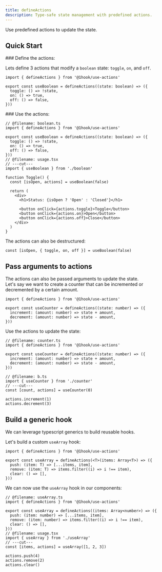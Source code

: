 ```yaml
---
title: defineActions
description: Type-safe state management with predefined actions.
---
```



Use predefined actions to update the state.

## Quick Start

<Steps>

<Step>
### Define the actions:

Lets define 3 actions that modify a `boolean` state: `toggle`, `on`, and `off`.

```tsx twoslash title="boolean.ts"
import { defineActions } from '@1hook/use-actions'

export const useBoolean = defineActions((state: boolean) => ({
  toggle: () => !state,
  on: () => true,
  off: () => false,
}))
```

</Step>

<Step>
### Use the actions:

```tsx twoslash
// @filename: boolean.ts
import { defineActions } from '@1hook/use-actions'

export const useBoolean = defineActions((state: boolean) => ({
  toggle: () => !state,
  on: () => true,
  off: () => false,
}))
// @filename: usage.tsx
// ---cut---
import { useBoolean } from './boolean'

function Toggle() {
  const [isOpen, actions] = useBoolean(false)

  return (
    <div>
      <h1>Status: {isOpen ? 'Open' : 'Closed'}</h1>

      <button onClick={actions.toggle}>Toggle</button>
      <button onClick={actions.on}>Open</button>
      <button onClick={actions.off}>Close</button>
    </div>
  )
}
```

</Step>

The actions can also be destructured:

```tsx
const [isOpen, { toggle, on, off }] = useBoolean(false)
```

</Steps>

## Pass arguments to actions

The actions can also be passed arguments to update the state. \
Let's say we want to create a counter that can be incremented or decremented by a certain amount.

```tsx twoslash title="counter.ts"
import { defineActions } from '@1hook/use-actions'

export const useCounter = defineActions((state: number) => ({
  increment: (amount: number) => state + amount,
  decrement: (amount: number) => state - amount,
}))
```

Use the actions to update the state:

```tsx twoslash
// @filename: counter.ts
import { defineActions } from '@1hook/use-actions'

export const useCounter = defineActions((state: number) => ({
  increment: (amount: number) => state + amount,
  decrement: (amount: number) => state - amount,
}))

// @filename: b.ts
import { useCounter } from './counter'
// ---cut---
const [count, actions] = useCounter(0)

actions.increment(1)
actions.decrement(3)
```

## Build a generic hook

We can leverage typescript generics to build reusable hooks.

Let's build a custom `useArray` hook:

```tsx title="useArray.ts"
import { defineActions } from '@1hook/use-actions'

export const useArray = defineActions(<T>(items: Array<T>) => ({
  push: (item: T) => [...items, item],
  remove: (item: T) => items.filter((i) => i !== item),
  clear: () => [],
}))
```

We can now use the `useArray` hook in our components:

```tsx twoslash
// @filename: useArray.ts
import { defineActions } from '@1hook/use-actions'

export const useArray = defineActions((items: Array<number>) => ({
  push: (item: number) => [...items, item],
  remove: (item: number) => items.filter((i) => i !== item),
  clear: () => [],
}))
// @filename: usage.tsx
import { useArray } from './useArray'
// ---cut---
const [items, actions] = useArray([1, 2, 3])

actions.push(4)
actions.remove(2)
actions.clear()
```
